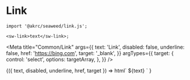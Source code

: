 
# Link

```tsx
import '@akrc/seaweed/link.js';

<sw-link>text</sw-link>;
```

<Meta
    title="Common/Link"
    args={{
        text: 'Link',
        disabled: false,
        underline: false,
        href: 'https://bing.com',
        target: '_blank',
    }}
    argTypes={{
        target: {
            control: 'select',
            options: targetArray,
        },
    }}
/>

<Canvas>
    <Story name="Page">
        {({ text, disabled, underline, href, target }) =>
            html`
                <sw-link
                    ?disabled=${disabled}
                    ?underline=${underline}
                    href=${href}
                    target=${target}
                    >${text}</sw-link
                >
            `
        }
    </Story>
</Canvas>
